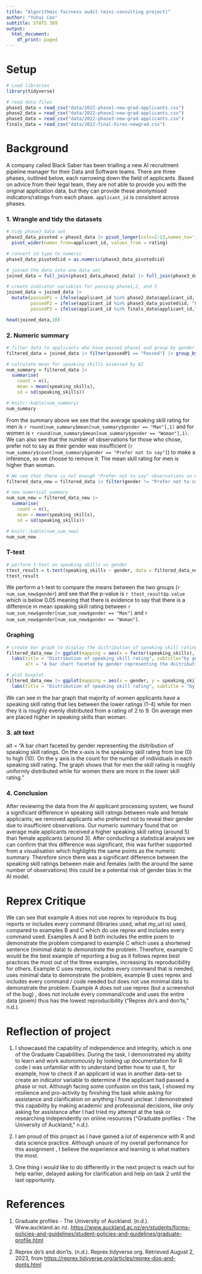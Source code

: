 ```yaml
---
title: "Algorithmic fairness audit (mini-consulting project)"
author: "Yuhui Cao"
subtitle: STATS 369
output:
  html_document:
    df_print: paged
---
```


# Setup

```r
# Load libraries
library(tidyverse)

# read data files
phase1_data = read_csv("data/2022-phase1-new-grad-applicants.csv")
phase2_data = read_csv("data/2022-phase2-new-grad-applicants.csv")
phase3_data = read_csv("data/2022-phase3-new-grad-applicants.csv")
finals_data = read_csv("data/2022-final-hires-newgrad.csv")
```

# Background

A company called Black Saber has been trialling a new AI recruitment pipeline manager for their Data and Software
teams. There are three phases, outlined below, each narrowing down the field of applicants. Based on advice from their
legal team, they are not able to provide you with the original application data, but they can provide these anonymised
indicators/ratings from each phase. `applicant_id` is consistent across phases.

### 1. Wrangle and tidy the datasets

```r
# tidy phase3 data set
phase3_data_pivoted = phase3_data |> pivot_longer(cols=2:23,names_to='id', values_to='rating') |> 
  pivot_wider(names_from=applicant_id, values_from = rating)

# convert id type to numeric
phase3_data_pivoted$id = as.numeric(phase3_data_pivoted$id)

# joined the data into one data set
joined_data = full_join(phase1_data,phase2_data) |> full_join(phase3_data_pivoted, by=c("applicant_id" = "id"))

# create indicator variables for passing phase1,2, and 3
joined_data = joined_data |> 
  mutate(passedP1 = ifelse(applicant_id %in% phase2_data$applicant_id, "Passed", "Failed"), 
         passedP2 = ifelse(applicant_id %in% phase3_data_pivoted$id, "Passed", "Failed"),
         passedP3 = ifelse(applicant_id %in% finals_data$applicant_id,"Passed", "Failed"))

head(joined_data,10)
```

### 2. Numeric summary

```r
# filter data to applicants who have passed phase1 and group by gender
filtered_data = joined_data |> filter(passedP1 == "Passed") |> group_by(gender)

# calculate mean for speaking skills assessed by AI
num_summary = filtered_data |>
  summarise(
    count = n(),
    mean = mean(speaking_skills),
    sd = sd(speaking_skills))

# knitr::kable(num_summary)
num_summary
```
From the summary above we see that the average speaking skill rating for men is `r round(num_summary$mean[num_summary$gender == "Man"],1)` and for women is `r round(num_summary$mean[num_summary$gender == "Woman"],1)`. We can also see that the number of observations for those who chose, prefer not to say as their gender was insufficient (`r num_summary$count[num_summary$gender == "Prefer not to say"]`) to make a inference, so we choose to remove it. The mean skill rating for men is higher than woman.

```r
# We see that there is not enough "Prefer not to say" observations so we decide to drop it
filtered_data_new = filtered_data |> filter(gender != "Prefer not to say")

# new numerical summary
num_sum_new = filtered_data_new |>
  summarise(
    count = n(),
    mean = mean(speaking_skills),
    sd = sd(speaking_skills))

# knitr::kable(num_sum_new)
num_sum_new
```

### T-test

```r
# perform t-test on speaking skills vs gender
ttest_result = t.test(speaking_skills ~ gender, data = filtered_data_new, var.equal=T)
ttest_result
```

We perform a t-test to compare the means between the two groups (`r num_sum_new$gender`) and see that the p-value is `r ttest_result$p.value` which is below 0.05 meaning that there is evidence to say that there is a difference in mean speaking skill rating between `r num_sum_new$gender[num_sum_new$gender == "Man"]` and  `r num_sum_new$gender[num_sum_new$gender == "Woman"]`.

### Graphing

```r
# create bar graph to display the distribution of speaking skill rating between the genders.
filtered_data_new |> ggplot(mapping = aes(x = factor(speaking_skills), fill=gender)) + geom_bar(stat="count") + facet_grid(.~gender) + 
  labs(title = "Distribution of speaking skill rating", subtitle="by gender", x = "speaking skill rating", y="count",
       alt = "A bar chart faceted by gender representing the dsitribution of speaking skill ratings. On the x-axis is the speaking skill rating from low (0) to high (10). On the y axis is the count for the number of individuals in each speaking skill rating. The graph shows that for men the skill rating is roughly uniformly dsitributed while for women there are more in the lower skill rating.") + theme_minimal()

# plot boxplot 
filtered_data_new |> ggplot(mapping = aes(x = gender, y = speaking_skills, colour=gender)) + geom_boxplot() +
  labs(title = "Distribution of speaking skill rating", subtitle = "by gender", x = "gender", y = "speaking skill rating") + geom_jitter(height = 0) + theme_minimal()
```
We can see in the bar graph that majority of women applicants have a speaking skill rating that lies between the lower ratings (1-4) while for men they it is roughly evenly distributed from a rating of 2 to 9. On average men are placed higher in speaking skills than woman.

### 3. alt text
alt = "A bar chart faceted by gender representing the dsitribution of speaking skill ratings. On the x-axis is the speaking skill rating from low (0) to high (10). On the y axis is the count for the number of individuals in each speaking skill rating. The graph shows that for men the skill rating is roughly uniformly distributed while for women there are more in the lower skill rating."

### 4. Conclusion
After reviewing the data from the  AI applicant processing system, we found a significant difference in speaking skill ratings between male and female applicants; we removed applicants who preferred not to reveal their gender due to insufficient observations. Our numeric summary found that on average male applicants received a higher speaking skill rating (around 5) than female applicants (around 3). After conducting a statistical analysis we can confirm that this difference was significant, this was further supported from a visualisation which highlights the same points as the numeric summary. Therefore since there was a significant difference between the speaking skill ratings between male and females (with the around the same number of observations) this could be a potential risk of gender bias in the AI model.


# Reprex Critique
We can see that example A does not use reprex to reproduce its bug reports or includes every command (libraries used, what my_url is) used, compared to examples B and C which do use reprex and includes every command used. Examples A and B both includes the entire poem to demonstrate the problem compared to example C which uses a shortened sentence (minimal data) to demonstrate the problem. Therefore, example C would be the best example of reporting a bug as it follows reprex best practices the most out of the three examples, increasing its reproducibility for others. Example C uses reprex, includes every command that is needed, uses minimal data to demonstrate the problem, example B uses reprex and includes every command / code needed but does not use minimal data to demonstrate the problem. Example A does not use reprex (but a screenshot of the bug) , does not include every command/code and uses the entire data (poem) thus has the lowest reproducibility ("Reprex do's and don'ts," n.d.).

# Reflection of project

1. I showcased the capability of independence and integrity, which is one of the Graduate Capabilities. During the task, I demonstrated my ability to learn and work autonomously by looking up documentation for R code I was unfamiliar with to understand better how to use it, for example, how to check if an applicant id was in another data-set to create an indicator variable to determine if the applicant had passed a phase or not. Although facing some confusion on this task, I showed my resilience and pro-activity by finishing the task while asking for assistance and clarification on anything I found unclear. I demonstrated this capability by making academic and professional decisions, like only asking for assistance after I had tried my attempt at the task or researching independently on online resources ("Graduate profiles - The University of Auckland," n.d.).

2.  I am proud of this project as I have gained a lot of experience with R and data science practice. Although unsure of my overall performance for this assignment , I believe the experience and learning is what matters the most.

3.  One thing i would like to do differently in the next project is reach out for help earlier, delayed asking for clarification and help on task 2 until the last opportunity.

# References

1.  Graduate profiles - The University of Auckland. (n.d.). Www.auckland.ac.nz. <https://www.auckland.ac.nz/en/students/forms-policies-and-guidelines/student-policies-and-guidelines/graduate-profile.html>

2.  Reprex do's and don'ts. (n.d.). Reprex.tidyverse.org. Retrieved August 2, 2023, from <https://reprex.tidyverse.org/articles/reprex-dos-and-donts.html>
